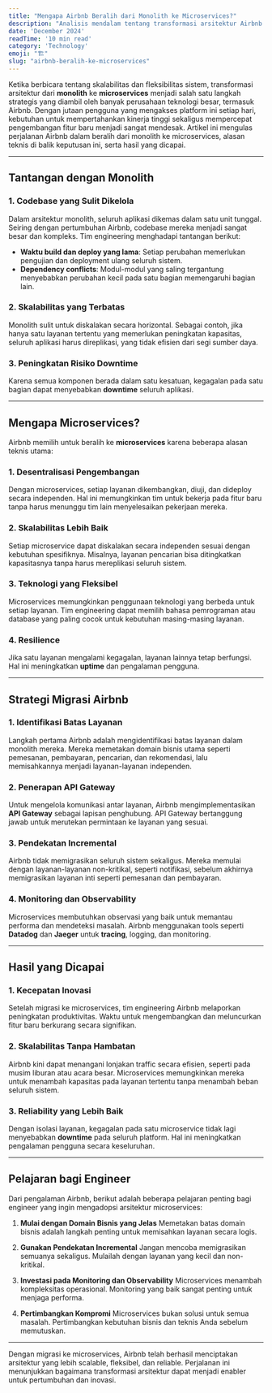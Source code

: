```yaml
---
title: "Mengapa Airbnb Beralih dari Monolith ke Microservices?"
description: "Analisis mendalam tentang transformasi arsitektur Airbnb dari monolith ke microservices berdasarkan fakta dan data."
date: 'December 2024'
readTime: '10 min read'
category: 'Technology'
emoji: "🏗️"
slug: "airbnb-beralih-ke-microservices"
---
```


Ketika berbicara tentang skalabilitas dan fleksibilitas sistem, transformasi arsitektur dari **monolith** ke **microservices** menjadi salah satu langkah strategis yang diambil oleh banyak perusahaan teknologi besar, termasuk Airbnb. Dengan jutaan pengguna yang mengakses platform ini setiap hari, kebutuhan untuk mempertahankan kinerja tinggi sekaligus mempercepat pengembangan fitur baru menjadi sangat mendesak. Artikel ini mengulas perjalanan Airbnb dalam beralih dari monolith ke microservices, alasan teknis di balik keputusan ini, serta hasil yang dicapai.

---

## Tantangan dengan Monolith

### 1. **Codebase yang Sulit Dikelola**
Dalam arsitektur monolith, seluruh aplikasi dikemas dalam satu unit tunggal. Seiring dengan pertumbuhan Airbnb, codebase mereka menjadi sangat besar dan kompleks. Tim engineering menghadapi tantangan berikut:
- **Waktu build dan deploy yang lama**: Setiap perubahan memerlukan pengujian dan deployment ulang seluruh sistem.
- **Dependency conflicts**: Modul-modul yang saling tergantung menyebabkan perubahan kecil pada satu bagian memengaruhi bagian lain.

### 2. **Skalabilitas yang Terbatas**
Monolith sulit untuk diskalakan secara horizontal. Sebagai contoh, jika hanya satu layanan tertentu yang memerlukan peningkatan kapasitas, seluruh aplikasi harus direplikasi, yang tidak efisien dari segi sumber daya.

### 3. **Peningkatan Risiko Downtime**
Karena semua komponen berada dalam satu kesatuan, kegagalan pada satu bagian dapat menyebabkan **downtime** seluruh aplikasi.

---

## Mengapa Microservices?

Airbnb memilih untuk beralih ke **microservices** karena beberapa alasan teknis utama:

### 1. **Desentralisasi Pengembangan**
Dengan microservices, setiap layanan dikembangkan, diuji, dan dideploy secara independen. Hal ini memungkinkan tim untuk bekerja pada fitur baru tanpa harus menunggu tim lain menyelesaikan pekerjaan mereka.

### 2. **Skalabilitas Lebih Baik**
Setiap microservice dapat diskalakan secara independen sesuai dengan kebutuhan spesifiknya. Misalnya, layanan pencarian bisa ditingkatkan kapasitasnya tanpa harus mereplikasi seluruh sistem.

### 3. **Teknologi yang Fleksibel**
Microservices memungkinkan penggunaan teknologi yang berbeda untuk setiap layanan. Tim engineering dapat memilih bahasa pemrograman atau database yang paling cocok untuk kebutuhan masing-masing layanan.

### 4. **Resilience**
Jika satu layanan mengalami kegagalan, layanan lainnya tetap berfungsi. Hal ini meningkatkan **uptime** dan pengalaman pengguna.

---

## Strategi Migrasi Airbnb

### 1. **Identifikasi Batas Layanan**
Langkah pertama Airbnb adalah mengidentifikasi batas layanan dalam monolith mereka. Mereka memetakan domain bisnis utama seperti pemesanan, pembayaran, pencarian, dan rekomendasi, lalu memisahkannya menjadi layanan-layanan independen.

### 2. **Penerapan API Gateway**
Untuk mengelola komunikasi antar layanan, Airbnb mengimplementasikan **API Gateway** sebagai lapisan penghubung. API Gateway bertanggung jawab untuk merutekan permintaan ke layanan yang sesuai.

### 3. **Pendekatan Incremental**
Airbnb tidak memigrasikan seluruh sistem sekaligus. Mereka memulai dengan layanan-layanan non-kritikal, seperti notifikasi, sebelum akhirnya memigrasikan layanan inti seperti pemesanan dan pembayaran.

### 4. **Monitoring dan Observability**
Microservices membutuhkan observasi yang baik untuk memantau performa dan mendeteksi masalah. Airbnb menggunakan tools seperti **Datadog** dan **Jaeger** untuk **tracing**, logging, dan monitoring.

---

## Hasil yang Dicapai

### 1. **Kecepatan Inovasi**
Setelah migrasi ke microservices, tim engineering Airbnb melaporkan peningkatan produktivitas. Waktu untuk mengembangkan dan meluncurkan fitur baru berkurang secara signifikan.

### 2. **Skalabilitas Tanpa Hambatan**
Airbnb kini dapat menangani lonjakan traffic secara efisien, seperti pada musim liburan atau acara besar. Microservices memungkinkan mereka untuk menambah kapasitas pada layanan tertentu tanpa menambah beban seluruh sistem.

### 3. **Reliability yang Lebih Baik**
Dengan isolasi layanan, kegagalan pada satu microservice tidak lagi menyebabkan **downtime** pada seluruh platform. Hal ini meningkatkan pengalaman pengguna secara keseluruhan.

---

## Pelajaran bagi Engineer

Dari pengalaman Airbnb, berikut adalah beberapa pelajaran penting bagi engineer yang ingin mengadopsi arsitektur microservices:

1. **Mulai dengan Domain Bisnis yang Jelas**
   Memetakan batas domain bisnis adalah langkah penting untuk memisahkan layanan secara logis.

2. **Gunakan Pendekatan Incremental**
   Jangan mencoba memigrasikan semuanya sekaligus. Mulailah dengan layanan yang kecil dan non-kritikal.

3. **Investasi pada Monitoring dan Observability**
   Microservices menambah kompleksitas operasional. Monitoring yang baik sangat penting untuk menjaga performa.

4. **Pertimbangkan Kompromi**
   Microservices bukan solusi untuk semua masalah. Pertimbangkan kebutuhan bisnis dan teknis Anda sebelum memutuskan.

---

Dengan migrasi ke microservices, Airbnb telah berhasil menciptakan arsitektur yang lebih scalable, fleksibel, dan reliable. Perjalanan ini menunjukkan bagaimana transformasi arsitektur dapat menjadi enabler untuk pertumbuhan dan inovasi.